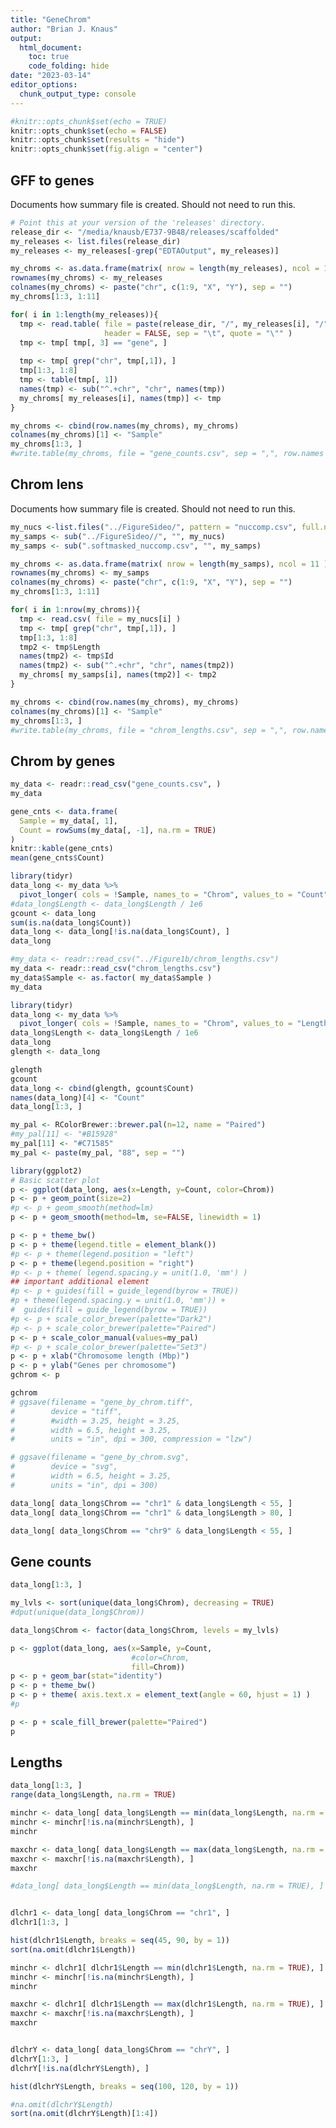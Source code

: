 ```yaml
---
title: "GeneChrom"
author: "Brian J. Knaus"
output: 
  html_document:
    toc: true
    code_folding: hide
date: "2023-03-14"
editor_options: 
  chunk_output_type: console
---
```


```r
#knitr::opts_chunk$set(echo = TRUE)
knitr::opts_chunk$set(echo = FALSE)
knitr::opts_chunk$set(results = "hide")
knitr::opts_chunk$set(fig.align = "center")
```


## GFF to genes

Documents how summary file is created.
Should not need to run this.

```r
# Point this at your version of the 'releases' directory.
release_dir <- "/media/knausb/E737-9B48/releases/scaffolded"
my_releases <- list.files(release_dir)
my_releases <- my_releases[-grep("EDTAOutput", my_releases)]

my_chroms <- as.data.frame(matrix( nrow = length(my_releases), ncol = 11 ))
rownames(my_chroms) <- my_releases
colnames(my_chroms) <- paste("chr", c(1:9, "X", "Y"), sep = "")
my_chroms[1:3, 1:11]

for( i in 1:length(my_releases)){
  tmp <- read.table( file = paste(release_dir, "/", my_releases[i], "/", my_releases[i], ".primary_high_confidence.gff3.gz", sep = ""), 
                     header = FALSE, sep = "\t", quote = "\"" )
  tmp <- tmp[ tmp[, 3] == "gene", ]
  
  tmp <- tmp[ grep("chr", tmp[,1]), ]
  tmp[1:3, 1:8]
  tmp <- table(tmp[, 1])
  names(tmp) <- sub("^.+chr", "chr", names(tmp))
  my_chroms[ my_releases[i], names(tmp)] <- tmp
}

my_chroms <- cbind(row.names(my_chroms), my_chroms)
colnames(my_chroms)[1] <- "Sample"
my_chroms[1:3, ]
#write.table(my_chroms, file = "gene_counts.csv", sep = ",", row.names = FALSE)
```


## Chrom lens

Documents how summary file is created.
Should not need to run this.

```r
my_nucs <-list.files("../FigureSideo/", pattern = "nuccomp.csv", full.names = TRUE)
my_samps <- sub("../FigureSideo//", "", my_nucs)
my_samps <- sub(".softmasked_nuccomp.csv", "", my_samps)

my_chroms <- as.data.frame(matrix( nrow = length(my_samps), ncol = 11 ))
rownames(my_chroms) <- my_samps
colnames(my_chroms) <- paste("chr", c(1:9, "X", "Y"), sep = "")
my_chroms[1:3, 1:11]

for( i in 1:nrow(my_chroms)){
  tmp <- read.csv( file = my_nucs[i] )
  tmp <- tmp[ grep("chr", tmp[,1]), ]
  tmp[1:3, 1:8]
  tmp2 <- tmp$Length
  names(tmp2) <- tmp$Id
  names(tmp2) <- sub("^.+chr", "chr", names(tmp2))
  my_chroms[ my_samps[i], names(tmp2)] <- tmp2
}

my_chroms <- cbind(row.names(my_chroms), my_chroms)
colnames(my_chroms)[1] <- "Sample"
my_chroms[1:3, ]
#write.table(my_chroms, file = "chrom_lengths.csv", sep = ",", row.names = FALSE)
```



## Chrom by genes


```r
my_data <- readr::read_csv("gene_counts.csv", )
my_data
```


```r
gene_cnts <- data.frame(
  Sample = my_data[, 1],
  Count = rowSums(my_data[, -1], na.rm = TRUE)
)
knitr::kable(gene_cnts)
mean(gene_cnts$Count)
```




```r
library(tidyr)
data_long <- my_data %>%
  pivot_longer( cols = !Sample, names_to = "Chrom", values_to = "Count")
#data_long$Length <- data_long$Length / 1e6
gcount <- data_long
sum(is.na(data_long$Count))
data_long <- data_long[!is.na(data_long$Count), ]
data_long

#my_data <- readr::read_csv("../Figure1b/chrom_lengths.csv")
my_data <- readr::read_csv("chrom_lengths.csv")
my_data$Sample <- as.factor( my_data$Sample )
my_data

library(tidyr)
data_long <- my_data %>%
  pivot_longer( cols = !Sample, names_to = "Chrom", values_to = "Length")
data_long$Length <- data_long$Length / 1e6
data_long
glength <- data_long

```



```r
glength
gcount
data_long <- cbind(glength, gcount$Count)
names(data_long)[4] <- "Count"
data_long[1:3, ]

my_pal <- RColorBrewer::brewer.pal(n=12, name = "Paired")
#my_pal[11] <- "#B15928"
my_pal[11] <- "#C71585"
my_pal <- paste(my_pal, "88", sep = "")

library(ggplot2)
# Basic scatter plot
p <- ggplot(data_long, aes(x=Length, y=Count, color=Chrom)) 
p <- p + geom_point(size=2)
#p <- p + geom_smooth(method=lm)
p <- p + geom_smooth(method=lm, se=FALSE, linewidth = 1)

p <- p + theme_bw()
p <- p + theme(legend.title = element_blank()) 
#p <- p + theme(legend.position = "left")
p <- p + theme(legend.position = "right")
#p <- p + theme( legend.spacing.y = unit(1.0, 'mm') )
## important additional element
#p <- p + guides(fill = guide_legend(byrow = TRUE))
#p + theme(legend.spacing.y = unit(1.0, 'mm')) +
#  guides(fill = guide_legend(byrow = TRUE))
#p <- p + scale_color_brewer(palette="Dark2")
#p <- p + scale_color_brewer(palette="Paired")
p <- p + scale_color_manual(values=my_pal)
#p <- p + scale_color_brewer(palette="Set3")
p <- p + xlab("Chromosome length (Mbp)")
p <- p + ylab("Genes per chromosome")
gchrom <- p
```


```r
gchrom
# ggsave(filename = "gene_by_chrom.tiff",
#        device = "tiff", 
#        #width = 3.25, height = 3.25, 
#        width = 6.5, height = 3.25, 
#        units = "in", dpi = 300, compression = "lzw")

# ggsave(filename = "gene_by_chrom.svg",
#        device = "svg",
#        width = 6.5, height = 3.25,
#        units = "in", dpi = 300)

```


```r
data_long[ data_long$Chrom == "chr1" & data_long$Length < 55, ]
data_long[ data_long$Chrom == "chr1" & data_long$Length > 80, ]

data_long[ data_long$Chrom == "chr9" & data_long$Length < 55, ]
```



## Gene counts


```r
data_long[1:3, ]

my_lvls <- sort(unique(data_long$Chrom), decreasing = TRUE)
#dput(unique(data_long$Chrom))

data_long$Chrom <- factor(data_long$Chrom, levels = my_lvls)

p <- ggplot(data_long, aes(x=Sample, y=Count, 
                           #color=Chrom, 
                           fill=Chrom)) 
p <- p + geom_bar(stat="identity")
p <- p + theme_bw()
p <- p + theme( axis.text.x = element_text(angle = 60, hjust = 1) )
#p

p <- p + scale_fill_brewer(palette="Paired")
p


```





## Lengths


```r

data_long[1:3, ]
range(data_long$Length, na.rm = TRUE)

minchr <- data_long[ data_long$Length == min(data_long$Length, na.rm = TRUE), ]
minchr <- minchr[!is.na(minchr$Length), ]
minchr

maxchr <- data_long[ data_long$Length == max(data_long$Length, na.rm = TRUE), ]
maxchr <- maxchr[!is.na(maxchr$Length), ]
maxchr

#data_long[ data_long$Length == min(data_long$Length, na.rm = TRUE), ]


dlchr1 <- data_long[ data_long$Chrom == "chr1", ]
dlchr1[1:3, ]

hist(dlchr1$Length, breaks = seq(45, 90, by = 1))
sort(na.omit(dlchr1$Length))

minchr <- dlchr1[ dlchr1$Length == min(dlchr1$Length, na.rm = TRUE), ]
minchr <- minchr[!is.na(minchr$Length), ]
minchr

maxchr <- dlchr1[ dlchr1$Length == max(dlchr1$Length, na.rm = TRUE), ]
maxchr <- maxchr[!is.na(maxchr$Length), ]
maxchr


dlchrY <- data_long[ data_long$Chrom == "chrY", ]
dlchrY[1:3, ]
dlchrY[!is.na(dlchrY$Length), ]

hist(dlchrY$Length, breaks = seq(100, 120, by = 1))

#na.omit(dlchrY$Length)
sort(na.omit(dlchrY$Length)[1:4])

```




